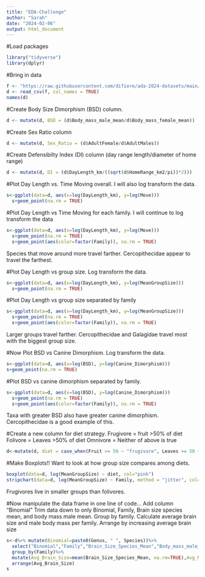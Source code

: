 ```yaml
---
title: "EDA-Challenge"
author: "Sarah"
date: "2024-02-06"
output: html_document
---
```

#Load packages
```r

library("tidyverse")
library(dplyr)
```
#Bring in data
```r
f <- "https://raw.githubusercontent.com/difiore/ada-2024-datasets/main/data-wrangling.csv"
d <- read_csv(f, col_names = TRUE)
names(d)
```
#Create Body Size Dimorphism (BSD) column.
```r
d <- mutate(d, BSD = (d$Body_mass_male_mean/d$Body_mass_female_mean))
```
#Create Sex Ratio column
```R
d <- mutate(d, Sex_Ratio = (d$AdultFemale/d$AdultMales))
```
#Create Defensibilty Index (DI) column (day range length/diameter of home range)
```R
d <- mutate(d, DI = (d$DayLength_km/((sqrt(d$HomeRange_km2/pi))*2)))
```
#Plot Day Length vs. Time Moving overall. I will also log transform the data.
```R
s<-ggplot(data=d, aes(x=log(DayLength_km), y=log(Move)))
  s+geom_point(na.rm = TRUE)

```
#Plot Day Length vs Time Moving for each family. I will continue to log transform the data
```R
s<-ggplot(data=d, aes(x=log(DayLength_km), y=log(Move)))
  s+geom_point(na.rm = TRUE)
  s+geom_point(aes(color=factor(Family)), na.rm = TRUE)
```
Species that move around more travel farther. Cercopithecidae appear to travel the farthest.

#Plot Day Length vs group size. Log transform the data.
```R
s<-ggplot(data=d, aes(x=log(DayLength_km), y=log(MeanGroupSize)))
  s+geom_point(na.rm = TRUE)
```
#Plot Day Length vs group size separated by family
```R
s<-ggplot(data=d, aes(x=log(DayLength_km), y=log(MeanGroupSize)))
  s+geom_point(na.rm = TRUE)
  s+geom_point(aes(color=factor(Family)), na.rm = TRUE)
```
Larger groups travel farther. Cercopithecidae and Galagidae travel most with the biggest group size.

#Now Plot BSD vs Canine Dimorphism. Log transform the data.
```R
s<-ggplot(data=d, aes(x=log(BSD), y=log(Canine_Dimorphism)))
s+geom_point(na.rm = TRUE)
```
#Plot BSD vs canine dimorphism separated by family. 
```R
s<-ggplot(data=d, aes(x=log(BSD), y=log(Canine_Dimorphism)))
  s+geom_point(na.rm = TRUE)
  s+geom_point(aes(color=factor(Family)), na.rm = TRUE)
```
Taxa with greater BSD also have greater canine dimorphism. Cercopithecidae is a good example of this. 

#Create a new column for diet strategy. 
Frugivore = fruit >50% of diet
Folivore = Leaves >50% of diet
Omnivore = Neither of above is true
```R
d<-mutate(d, diet = case_when(Fruit >= 50 ~ "frugivore", Leaves >= 50 ~ "folivore", Fruit < 50 & Leaves < 50 ~ "omnivore"))
```
#Make Boxplots!! Want to look at how group size compares among diets.
```R
boxplot(data=d, log(MeanGroupSize) ~ diet, col="pink")
stripchart(data=d, log(MeanGroupSize) ~ Family, method = "jitter", col="purple", vertical = TRUE, add = TRUE)

```
Frugivores live in smaller groups than folivores. 

#Now manipulate the data frame in one line of code...
Add column "Binomial"
Trim data down to only Binomial, Family, Brain size species mean, and body mass male mean.
Group by family. 
Calculate average brain size and male body mass per family.
Arrange by increasing average brain size
```R
s<-d%>% mutate(Binomial=paste0(Genus, " ", Species))%>%
  select("Binomial","Family","Brain_Size_Species_Mean","Body_mass_male_mean")%>% 
  group_by(Family)%>% 
  mutate(Avg_Brain_Size=mean(Brain_Size_Species_Mean, na.rm=TRUE),Avg_Male_Body_Mass=mean(Body_mass_male_mean, na.rm=TRUE))%>%
  arrange(Avg_Brain_Size)
s
```
